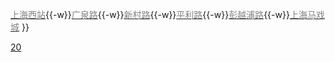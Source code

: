 {{鐵道路線
| 模板名稱 = 上海轨道交通20号线
| 名稱 = [[上海地铁|上海轨道交通]][[上海轨道交通20号线|20号线]]（规划中）
| 代表色 = {{上海地铁颜色|20|yes}}
| 背景顏色 = white
| 車站列表 = [[金昌路站|<span style="color:gray;">金昌路</span>]]{{-w}}[[上海西站站|<span style="color:gray;">上海西站</span>]]{{-w}}[[广泉路站|<span style="color:gray;">广泉路</span>]]{{-w}}[[新村路站|<span style="color:gray;">新村路</span>]]{{-w}}[[平利路站|<span style="color:gray;">平利路</span>]]{{-w}}[[彭越浦路站|<span style="color:gray;">彭越浦路</span>]]{{-w}}[[上海马戏城站|<span style="color:gray;">上海马戏城</span>]]
}}<noinclude>
[[Category:上海轨道交通路线车站模板|20]]
</noinclude>